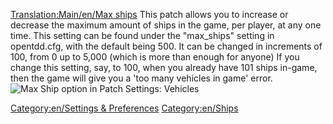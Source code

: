 [[Translation:Main/en/Max ships]]
{{en/-}}
This patch allows you to increase or decrease the maximum amount of ships in the game, per player, at any one time. This setting can be found under the "max_ships" setting in opentdd.cfg, with the default being 500. It can be changed in increments of 100, from 0 up to 5,000 (which is more than enough for anyone) If you change this setting, say, to 100, when you already have 101 ships in-game, then the game will give you a 'too many vehicles in game' error.
[[File:en/Maxvehiclesships.png|frame|Max Ship option in Patch Settings: Vehicles]]
[[Category:en/Settings & Preferences]]
[[Category:en/Ships]]